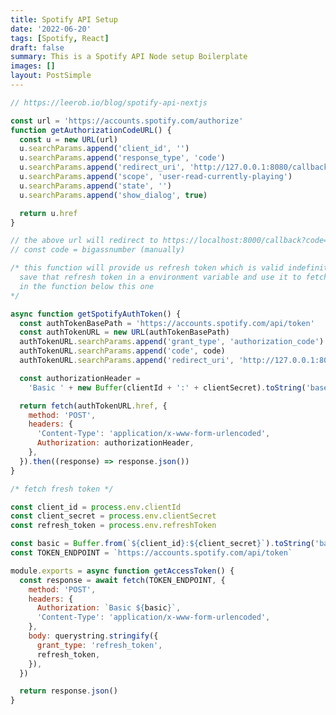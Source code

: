 ```yaml
---
title: Spotify API Setup
date: '2022-06-20'
tags: [Spotify, React]
draft: false
summary: This is a Spotify API Node setup Boilerplate
images: []
layout: PostSimple
---
```


```js showLineNumbers
// https://leerob.io/blog/spotify-api-nextjs

const url = 'https://accounts.spotify.com/authorize'
function getAuthorizationCodeURL() {
  const u = new URL(url)
  u.searchParams.append('client_id', '')
  u.searchParams.append('response_type', 'code')
  u.searchParams.append('redirect_uri', 'http://127.0.0.1:8080/callback')
  u.searchParams.append('scope', 'user-read-currently-playing')
  u.searchParams.append('state', '')
  u.searchParams.append('show_dialog', true)

  return u.href
}

// the above url will redirect to https://localhost:8000/callback?code=bigassnumber
// const code = bigassnumber (manually)

/* this function will provide us refresh token which is valid indefinitely
  save that refresh token in a environment variable and use it to fetch fresh token
  in the function below this one
*/

async function getSpotifyAuthToken() {
  const authTokenBasePath = 'https://accounts.spotify.com/api/token'
  const authTokenURL = new URL(authTokenBasePath)
  authTokenURL.searchParams.append('grant_type', 'authorization_code')
  authTokenURL.searchParams.append('code', code)
  authTokenURL.searchParams.append('redirect_uri', 'http://127.0.0.1:8080/callback')

  const authorizationHeader =
    'Basic ' + new Buffer(clientId + ':' + clientSecret).toString('base64')

  return fetch(authTokenURL.href, {
    method: 'POST',
    headers: {
      'Content-Type': 'application/x-www-form-urlencoded',
      Authorization: authorizationHeader,
    },
  }).then((response) => response.json())
}

/* fetch fresh token */

const client_id = process.env.clientId
const client_secret = process.env.clientSecret
const refresh_token = process.env.refreshToken

const basic = Buffer.from(`${client_id}:${client_secret}`).toString('base64')
const TOKEN_ENDPOINT = `https://accounts.spotify.com/api/token`

module.exports = async function getAccessToken() {
  const response = await fetch(TOKEN_ENDPOINT, {
    method: 'POST',
    headers: {
      Authorization: `Basic ${basic}`,
      'Content-Type': 'application/x-www-form-urlencoded',
    },
    body: querystring.stringify({
      grant_type: 'refresh_token',
      refresh_token,
    }),
  })

  return response.json()
}
```
